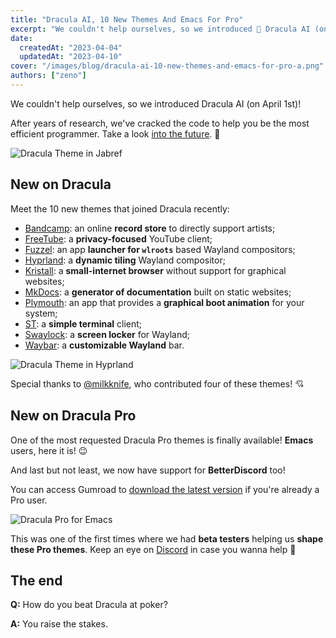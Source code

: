 ```yaml
---
title: "Dracula AI, 10 New Themes And Emacs For Pro"
excerpt: "We couldn't help ourselves, so we introduced 🤖 Dracula AI (on April 1st)!"
date:
  createdAt: "2023-04-04"
  updatedAt: "2023-04-10"
cover: "/images/blog/dracula-ai-10-new-themes-and-emacs-for-pro-a.png"
authors: ["zeno"]
---
```


We couldn't help ourselves, so we introduced Dracula AI (on April 1st)!

After years of research, we've cracked the code to help you be the most efficient programmer. Take a look [into the future](https://youtu.be/dQw4w9WgXcQ). 🤖

![Dracula Theme in Jabref](/images/blog/dracula-ai-10-new-themes-and-emacs-for-pro-a.png)

## New on Dracula

Meet the 10 new themes that joined Dracula recently:

- [Bandcamp](/bandcamp): an online **record store** to directly support artists;
- [FreeTube](/freetube): a **privacy-focused** YouTube client;
- [Fuzzel](/fuzzel): an app **launcher for `wlroots`** based Wayland compositors;
- [Hyprland](/hyprland): a **dynamic tiling** Wayland compositor;
- [Kristall](/kristall): a **small-internet browser** without support for graphical websites;
- [MkDocs](/mkdocs): a **generator of documentation** built on static websites;
- [Plymouth](/plymouth): an app that provides a **graphical boot animation** for your system;
- [ST](/st): a **simple terminal** client;
- [Swaylock](/swaylock): a **screen locker** for Wayland;
- [Waybar](/waybar): a **customizable Wayland** bar.

![Dracula Theme in Hyprland](/images/blog/dracula-ai-10-new-themes-and-emacs-for-pro-b.png)

Special thanks to [@milkknife](https://github.com/milkknife), who contributed four of these themes! 💘

## New on Dracula Pro

One of the most requested Dracula Pro themes is finally available! **Emacs** users, here it is! 😉

And last but not least, we now have support for **BetterDiscord** too!

You can access Gumroad to [download the latest version](https://app.gumroad.com/library) if you're already a Pro user.

![Dracula Pro for Emacs](/images/logs/emacs-and-betterdiscord-a.png)

This was one of the first times where we had **beta testers** helping us **shape these Pro themes**. Keep an eye on [Discord](https://draculatheme.com/discord-invite) in case you wanna help 💖

## The end

**Q:** How do you beat Dracula at poker?

**A:** You raise the stakes.
